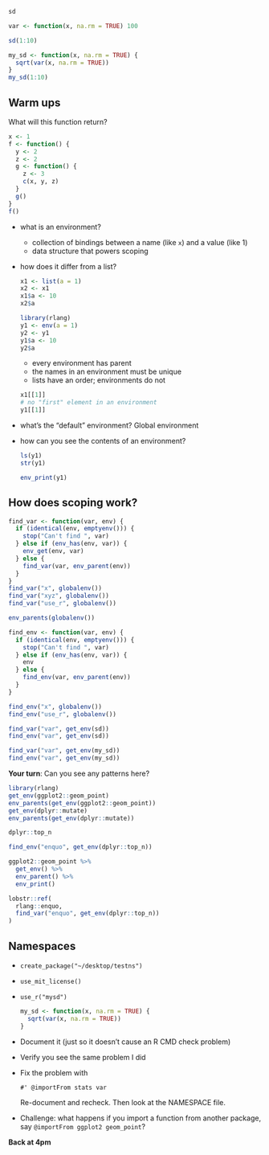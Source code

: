 ```r
sd

var <- function(x, na.rm = TRUE) 100

sd(1:10)

my_sd <- function(x, na.rm = TRUE) {
  sqrt(var(x, na.rm = TRUE))
}
my_sd(1:10)
```


## Warm ups

What will this function return?

```r
x <- 1
f <- function() {
  y <- 2
  z <- 2
  g <- function() {
    z <- 3
    c(x, y, z)
  }
  g()
}
f()
```

*   what is an environment?
    * collection of bindings between a name (like `x`) and a value (like 1)
    * data structure that powers scoping

*   how does it differ from a list?
    
    ```r
    x1 <- list(a = 1)
    x2 <- x1
    x1$a <- 10
    x2$a
    
    library(rlang)
    y1 <- env(a = 1)
    y2 <- y1
    y1$a <- 10
    y2$a
    ```

    * every environment has parent
    * the names in an environment must be unique
    * lists have an order; environments do not
    
    ```r
    x1[[1]]
    # no "first" element in an environment
    y1[[1]]
    ```

*   what's the "default" environment? Global environment

*   how can you see the contents of an environment?

    ```r
    ls(y1)
    str(y1)
    
    env_print(y1)
    ```

## How does scoping work?

```r
find_var <- function(var, env) {
  if (identical(env, emptyenv())) {
    stop("Can't find ", var)
  } else if (env_has(env, var)) {
    env_get(env, var)
  } else {
    find_var(var, env_parent(env))
  }
}
find_var("x", globalenv())
find_var("xyz", globalenv())
find_var("use_r", globalenv())

env_parents(globalenv())
```

```r
find_env <- function(var, env) {
  if (identical(env, emptyenv())) {
    stop("Can't find ", var)
  } else if (env_has(env, var)) {
    env
  } else {
    find_env(var, env_parent(env))
  }
}

find_env("x", globalenv())
find_env("use_r", globalenv())
```

```r
find_var("var", get_env(sd))
find_env("var", get_env(sd)) 

find_var("var", get_env(my_sd))
find_env("var", get_env(my_sd)) 
```

**Your turn**: Can you see any patterns here?

```r
library(rlang)
get_env(ggplot2::geom_point)
env_parents(get_env(ggplot2::geom_point))
get_env(dplyr::mutate)
env_parents(get_env(dplyr::mutate))
```


```r
dplyr::top_n

find_env("enquo", get_env(dplyr::top_n))

ggplot2::geom_point %>% 
  get_env() %>% 
  env_parent() %>% 
  env_print()

lobstr::ref(
  rlang::enquo,
  find_var("enquo", get_env(dplyr::top_n))
)
```

## Namespaces

* `create_package("~/desktop/testns")`
* `use_mit_license()`
* `use_r("mysd")`

    ```r
    my_sd <- function(x, na.rm = TRUE) {
      sqrt(var(x, na.rm = TRUE))
    }
    ```
* Document it (just so it doesn't cause an R CMD check problem)
* Verify you see the same problem I did
* Fix the problem with 

    ```
    #' @importFrom stats var
    ```
    
    Re-document and recheck. 
    Then look at the NAMESPACE file.

* Challenge: what happens if you import a function from another package,
  say `@importFrom ggplot2 geom_point`?

**Back at 4pm**

